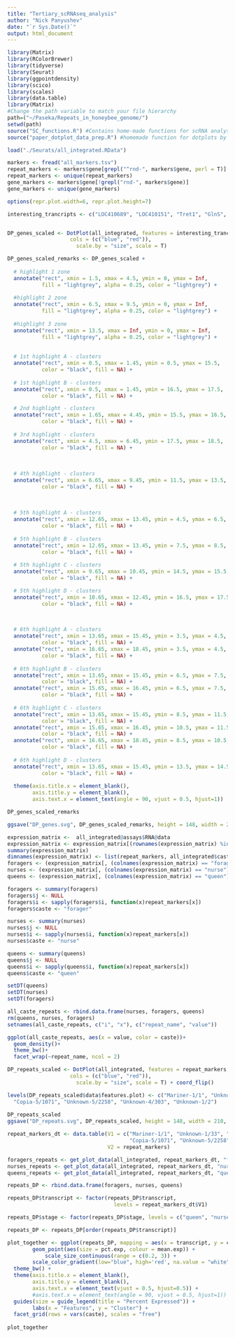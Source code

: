```yaml
---
title: "Tertiary_scRNAseq_analysis"
author: "Nick Panyushev"
date: "`r Sys.Date()`"
output: html_document
---
```


```r
library(Matrix)
library(RColorBrewer)
library(tidyverse)
library(Seurat)
library(ggpointdensity)
library(scico)
library(scales)
library(data.table)
library(Matrix)
#Change the path variable to match your file hierarchy
path=("~/Paseka/Repeats_in_honeybee_genome/")
setwd(path)
source("SC_functions.R") #Contains home-made functions for scRNA analysis
source("paper_dotplot_data_prep.R") #homemade function for dotplots by caste 
```

```r
load("./Seurats/all_integrated.RData")
```


```r
markers <- fread("all_markers.tsv")
repeat_markers <- markers$gene[grepl("^rnd-", markers$gene, perl = T)]
repeat_markers <- unique(repeat_markers)
gene_markers <- markers$gene[!grepl("rnd-", markers$gene)]
gene_markers <- unique(gene_markers)
```


```r
options(repr.plot.width=6, repr.plot.height=7)

interesting_trancripts <- c("LOC410689", "LOC410151", "Tret1", "GlnS", "LOC411597", "LOC551684", "LOC413466", "LOC410657", "LOC724282", "Hiscl1", "LOC552079", "LOC100577751", "LOC410658", "LOC408804", "LOC408372", "E74", "Mblk-1", "Camkii")


DP_genes_scaled <- DotPlot(all_integrated, features = interesting_trancripts,
                    cols = (c("blue", "red")),
                      scale.by = "size", scale = T)
```


```r
DP_genes_scaled_remarks <- DP_genes_scaled +
  
  # highlight 1 zone
  annotate("rect", xmin = 1.5, xmax = 4.5, ymin = 0, ymax = Inf,
           fill = "lightgrey", alpha = 0.25, color = "lightgrey") +
  
  #highlight 2 zone
  annotate("rect", xmin = 6.5, xmax = 9.5, ymin = 0, ymax = Inf,
           fill = "lightgrey", alpha = 0.25, color = "lightgrey") +
  
  #highlight 3 zone
  annotate("rect", xmin = 13.5, xmax = Inf, ymin = 0, ymax = Inf,
           fill = "lightgrey", alpha = 0.25, color = "lightgrey") +
  
  
  # 1st highlight A - clusters
  annotate("rect", xmin = 0.5, xmax = 1.45, ymin = 0.5, ymax = 15.5,
           color = "black", fill = NA) +
  
  # 1st highlight B - clusters
  annotate("rect", xmin = 0.5, xmax = 1.45, ymin = 16.5, ymax = 17.5,
           color = "black", fill = NA) +

  # 2nd highlight - clusters
  annotate("rect", xmin = 1.65, xmax = 4.45, ymin = 15.5, ymax = 16.5,
           color = "black", fill = NA) +
  
  # 3rd highlight - clusters
  annotate("rect", xmin = 4.5, xmax = 6.45, ymin = 17.5, ymax = 18.5,
           color = "black", fill = NA) +
  
  
  
  # 4th highlight - clusters
  annotate("rect", xmin = 6.65, xmax = 9.45, ymin = 11.5, ymax = 13.5,
           color = "black", fill = NA) +
  
  
  
  # 5th highlight A - clusters
  annotate("rect", xmin = 12.65, xmax = 13.45, ymin = 4.5, ymax = 6.5,
           color = "black", fill = NA) +
  
  # 5th highlight B - clusters
  annotate("rect", xmin = 12.65, xmax = 13.45, ymin = 7.5, ymax = 8.5,
           color = "black", fill = NA) +
  
  # 5th highlight C - clusters
  annotate("rect", xmin = 9.65, xmax = 10.45, ymin = 14.5, ymax = 15.5,
           color = "black", fill = NA) +

  # 5th highlight D - clusters
  annotate("rect", xmin = 10.65, xmax = 12.45, ymin = 16.5, ymax = 17.5,
           color = "black", fill = NA) +

  
  
  # 6th highlight A - clusters
  annotate("rect", xmin = 13.65, xmax = 15.45, ymin = 3.5, ymax = 4.5,
           color = "black", fill = NA) +
  annotate("rect", xmin = 16.65, xmax = 18.45, ymin = 3.5, ymax = 4.5,
           color = "black", fill = NA) +
  
  # 6th highlight B - clusters
  annotate("rect", xmin = 13.65, xmax = 15.45, ymin = 6.5, ymax = 7.5,
           color = "black", fill = NA) +
  annotate("rect", xmin = 15.65, xmax = 16.45, ymin = 6.5, ymax = 7.5,
           color = "black", fill = NA) +
  
  # 6th highlight C - clusters
  annotate("rect", xmin = 13.65, xmax = 15.45, ymin = 8.5, ymax = 11.5,
           color = "black", fill = NA) +
  annotate("rect", xmin = 15.65, xmax = 16.45, ymin = 10.5, ymax = 11.5,
           color = "black", fill = NA) +
  annotate("rect", xmin = 16.65, xmax = 18.45, ymin = 8.5, ymax = 10.5,
           color = "black", fill = NA) +
  
  # 6th highlight D - clusters
  annotate("rect", xmin = 13.65, xmax = 15.45, ymin = 13.5, ymax = 14.5,
           color = "black", fill = NA) +
    
  theme(axis.title.x = element_blank(), 
        axis.title.y = element_blank(),
        axis.text.x = element_text(angle = 90, vjust = 0.5, hjust=1))

DP_genes_scaled_remarks

ggsave("DP_genes.svg", DP_genes_scaled_remarks, height = 148, width = 210, units = "mm")
```

```r
expression_matrix <-  all_integrated@assays$RNA@data
expression_matrix <- expression_matrix[(rownames(expression_matrix) %in% repeat_markers),]
summary(expression_matrix)
dimnames(expression_matrix) <- list(repeat_markers, all_integrated$caste)
foragers <- (expression_matrix[, (colnames(expression_matrix) == "forager")])
nurses <- (expression_matrix[, (colnames(expression_matrix) == "nurse")])
queens <- (expression_matrix[, (colnames(expression_matrix) == "queen")])

foragers <- summary(foragers)
foragers$j <- NULL
foragers$i <- sapply(foragers$i, function(x)repeat_markers[x])
foragers$caste <- "forager"

nurses <- summary(nurses)
nurses$j <- NULL
nurses$i <- sapply(nurses$i, function(x)repeat_markers[x])
nurses$caste <- "nurse"

queens <- summary(queens)
queens$j <- NULL
queens$i <- sapply(queens$i, function(x)repeat_markers[x])
queens$caste <- "queen"

setDT(queens)
setDT(nurses)
setDT(foragers)

all_caste_repeats <- rbind.data.frame(nurses, foragers, queens)
rm(queens, nurses, foragers)
setnames(all_caste_repeats, c("i", "x"), c("repeat_name", "value"))

ggplot(all_caste_repeats, aes(x = value, color = caste))+
  geom_density()+
  theme_bw()+
  facet_wrap(~repeat_name, ncol = 2)
```
```r

DP_repeats_scaled <- DotPlot(all_integrated, features = repeat_markers,
                    cols = (c("blue", "red")),
                      scale.by = "size", scale = T) + coord_flip() 

levels(DP_repeats_scaled$data$features.plot) <- c("Mariner-1/1", "Unknown-1/33", "EnSpm-5/1919", "Unknown-6/719",
  "Copia-5/1071", "Unknown-5/2258", "Unknown-4/303", "Unknown-1/2")
  
DP_repeats_scaled
ggsave("DP_repeats.svg", DP_repeats_scaled, height = 148, width = 210, units = "mm")
```

```r
repeat_markers_dt <- data.table(V1 = c("Mariner-1/1", "Unknown-1/33", "EnSpm-5/1919", "Unknown-6/719",
                                       "Copia-5/1071", "Unknown-5/2258", "Unknown-4/303", "Unknown-1/2"),
                                V2 = repeat_markers)

foragers_repeats <- get_plot_data(all_integrated, repeat_markers_dt, "forager")
nurses_repeats <- get_plot_data(all_integrated, repeat_markers_dt, "nurse")
queens_repeats <- get_plot_data(all_integrated, repeat_markers_dt, "queen")
```

```r
repeats_DP <- rbind.data.frame(foragers, nurses, queens)

repeats_DP$transcript <- factor(repeats_DP$transcript,
                                  levels = repeat_markers_dt$V1)

repeats_DP$stage <- factor(repeats_DP$stage, levels = c("queen", "nurse", "forager"))

repeats_DP <- repeats_DP[order(repeats_DP$transcript)]

plot_together <- ggplot(repeats_DP, mapping = aes(x = transcript, y = cluster)) +
        geom_point(aes(size = pct.exp, colour = mean.exp)) +
            scale_size_continuous(range = c(0.2, 3)) +
        scale_color_gradient(low="blue", high='red', na.value = "white") + 
  theme_bw() +
  theme(axis.title.x = element_blank(), 
        axis.title.y = element_blank(),
        axis.text.x = element_text(vjust = 0.5, hjust=0.5)) +
        #axis.text.x = element_text(angle = 90, vjust = 0.5, hjust=1)) +
  guides(size = guide_legend(title = "Percent Expressed")) + 
        labs(x = "Features", y = "Cluster") + 
  facet_grid(rows = vars(caste), scales = "free") 
  
plot_together
```
